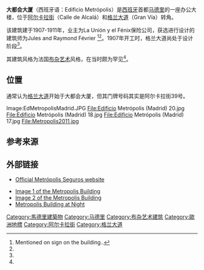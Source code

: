 {{Infobox building
| name        = 大都会大厦
| native_name = Edificio Metrópolis
| image                = EdMetropolisMadrid.JPG
| architectural_style  = [[布杂艺术|布杂艺术]]<ref name="MetDescr">[http://www.monumentamadrid.es/AM_Edificios4/AM_Edificios4_WEB/index.htm#ingra:inmana.02425 Historical Buildings, Edificio Metrópolis (Spanish)]</ref>
| location             = [[西班牙|西班牙]][[马德里|马德里]] 
| client               = La Unión y el Fénix
| owner                = Metrópolis Seguros
| coordinates          = {{coord|40|25|08|N|3|41|50|W|type:landmark_region:ES-M}}
| start_date           = 1907年6月4日<ref name="MetHistES"/>
| completion_date      = 1911年1月21日<ref name="MetHistES"/>
| inauguration_date    =
| renovation_date      = 1972, 1988, 1995<ref name="MetHistES"/>
| height               = {{convert|45|m|abbr=on}}
| floor_count          = 8
|architect= Jules and Raymond Février<ref name="MetHistES">[http://www.metropolis-sa.es/historia.html History of Edificio Metrópolis (Spanish)] {{webarchive|url=https://web.archive.org/web/20080715001003/http://www.metropolis-sa.es/historia.html |date=2008-07-15 }}</ref>
}}
'''大都会大厦'''（西班牙语：Edificio Metrópolis）是[[西班牙|西班牙]]首都[[马德里|马德里]]的一座办公大楼，位于[[阿尔卡拉街|阿尔卡拉街]]（Calle de Alcalá）和[[格兰大道|格兰大道]]（Gran Vía）转角。

该建筑建于1907-1911年，业主为La Unión y el Fénix保险公司，获选进行设计的建筑师为Jules and Raymond Février <ref name="Sign">Mentioned on sign on the building..</ref><ref name="MetHistES"/>。1907年开工时，格兰大道尚处于设计阶段<ref name="MetHistES"/>。

其建筑风格为法国[[布杂艺术|布杂艺术]]风格，在当时颇为罕见<ref name="MetDescr"/>。

==位置==
通常认为[[格兰大道|格兰大道]]开始于大都会大厦，但其门牌号码其实是阿尔卡拉街39号。

<gallery>
Image:EdMetropolisMadrid.JPG
File:Edificio Metrópolis (Madrid) 20.jpg
File:Edificio Metrópolis (Madrid) 18.jpg
File:Edificio Metrópolis (Madrid) 17.jpg
File:Metropolis2011.jpg
</gallery>

==参考来源==
{{reflist}}

==外部链接==
* [https://web.archive.org/web/20080715001003/http://www.metropolis-sa.es/historia.html Official Metrópolis Seguros website]

{{Commons category|Edificio Metrópolis|Metropolis Building}}
* [https://secure.flickr.com/photos/travelpix/277242762/ Image 1 of the Metropolis Building]
* [https://secure.flickr.com/photos/travelpix/277242758/ Image 2 of the Metropolis Building]
* [https://secure.flickr.com/photos/unpatitodegoma/349239014/ Metropolis Building at Night]

[[Category:馬德里建築物|Category:馬德里建築物]]
[[Category:马德里|Category:马德里]]
[[Category:布杂艺术建筑|Category:布杂艺术建筑]]
[[Category:歐洲地標|Category:歐洲地標]]
[[Category:阿尔卡拉街|Category:阿尔卡拉街]]
[[Category:格兰大道|Category:格兰大道]]